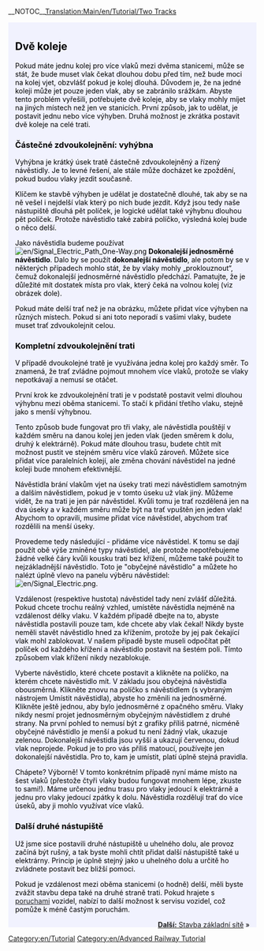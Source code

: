 __NOTOC__[[Translation:Main/en/Tutorial/Two Tracks]]
{{en/-}}
{{en/Tabs|3|2
|Výuka/Dvě_nástupiště/Cs|1. Dvě nástupiště
|Výuka/Dvě_koleje/Cs|2. Dvě koleje
|Výuka/Základní_síť/Cs|3. Základní síť
}}
<div style="padding:.5em 1em 1em 1em; border-top:none; background-color:#f1f2fe; color:#000;">
{{cs/Cvičení}}

== Dvě koleje ==
Pokud máte jednu kolej pro více vlaků mezi dvěma stanicemi, může se stát, že bude muset vlak čekat dlouhou dobu před tím, než bude moci na kolej vjet, obzvlášť pokud je kolej dlouhá. Důvodem je, že na jedné koleji může jet pouze jeden vlak, aby se zabránilo srážkám.
Abyste tento problém vyřešili, potřebujete dvě koleje, aby se vlaky mohly míjet na jiných místech než jen ve stanicích. První způsob, jak to udělat, je postavit jednu nebo více výhyben. Druhá možnost je zkrátka postavit dvě koleje na celé trati.

=== Částečné zdvoukolejnění: vyhýbna ===
Vyhýbna je krátký úsek tratě částečně zdvoukolejněný a řízený návěstidly. Je to levné řešení, ale stále může docházet ke zpoždění, pokud budou vlaky jezdit současně.

Klíčem ke stavbě výhyben je udělat je dostatečně dlouhé, tak aby se na ně vešel i nejdelší vlak který po nich bude jezdit. Když jsou tedy naše nástupiště dlouhá pět políček, je logické udělat také výhybnu dlouhou pět políček. Protože návěstidlo také zabírá políčko, výsledná kolej bude o něco delší.

Jako návěstidla budeme používat [[File:en/Signal Electric Path One-Way.png]] '''Dokonalejší jednosměrné návěstidlo'''. Dalo by se použít '''dokonalejší návěstidlo''', ale potom by se v některých případech mohlo stát, že by vlaky mohly „proklouznout“, čemuž dokonalejší jednosměrné návěstidlo předchází. Pamatujte, že je důležité mít dostatek místa pro vlak, který čeká na volnou kolej (viz obrázek dole).


{{en/Phototable|[[File:en/Tutorial passing siding.png|400px]]|Výhybna (klikněte pro zvětšení)|none}}

Pokud máte delší trať než je na obrázku, můžete přidat více výhyben na různých místech. Pokud si ani toto neporadí s vašimi vlaky, budete muset trať zdvoukolejnit celou.

=== Kompletní zdvoukolejnění trati ===
V případě dvoukolejné tratě je využívána jedna kolej pro každý směr. To znamená, že trať zvládne pojmout mnohem více vlaků, protože se vlaky nepotkávají a nemusí se otáčet.

První krok ke zdvoukolejnění trati je v podstatě postavit velmi dlouhou výhybnu mezi oběma stanicemi. To stačí k přidání třetího vlaku, stejně jako s menší výhybnou.

{{en/Phototable|[[File:en/Tutorial three trains.png|400px]]|Kompletní dvoukolejná trať a třetí vlak (klikněte pro zvětšení)|none}}

Tento způsob bude fungovat pro tři vlaky, ale návěstidla pouštějí v každém směru na danou kolej jen jeden vlak (jeden směrem k dolu, druhý k elektrárně). Pokud máte dlouhou trasu, budete chtít mít možnost pustit ve stejném směru více vlaků zároveň. Můžete sice přidat více paralelních kolejí, ale změna chování návěstidel na jedné koleji bude mnohem efektivnější.

Návěstidla brání vlakům vjet na úseky trati mezi návěstidlem samotným a dalším návěstidlem, pokud je v tomto úseku už vlak jiný. Můžeme vidět, že na trati je jen pár návěstidel. Kvůli tomu je trať rozdělená jen na dva úseky a v každém směru může být na trať vpuštěn jen jeden vlak! Abychom to opravili, musíme přidat více návěstidel, abychom trať rozdělili na menší úseky.

Provedeme tedy následující - přidáme více návěstidel. K tomu se dají použít obě výše zmíněné typy návěstidel, ale protože nepotřebujeme žádné velké čáry kvůli kousku trati bez křížení, můžeme také použít to nejzákladnější návěstidlo. Toto je "obyčejné návěstidlo" a můžete ho nalézt úplně vlevo na panelu výběru návěstidel: [[File:en/Signal Electric.png]].

Vzdálenost (respektive hustota) návěstidel  tady není zvlášť důležitá. Pokud chcete trochu reálný vzhled, umístěte návěstidla nejméně na vzdálenost délky vlaku. V každém případě dbejte na to, abyste návěstidla postavili pouze tam, kde chcete aby vlak čekal! Nikdy byste neměli stavět návěstidlo hned za křížením, protože by jej pak čekající vlak mohl zablokovat. V našem případě byste museli odpočítat pět políček od každého křížení a návěstidlo postavit na šestém poli. Tímto způsobem vlak křížení nikdy nezablokuje.

Vyberte návěstidlo, které chcete postavit a klikněte na políčko, na kterém chcete návěstidlo mít. V základu jsou obyčejná návěstidla obousměrná. Klikněte znovu na políčko s návěstidlem (s vybraným nástrojem Umístit návěstidla), abyste ho změnili na jednosměrné. Klikněte ještě jednou, aby bylo jednosměrné z opačného směru. Vlaky nikdy nesmí projet jednosměrným obyčejným návěstidlem z  druhé strany. Na první pohled to nemusí být z grafiky příliš patrné, nicméně obyčejné návěstidlo je menší a pokud tu není žádný vlak, ukazuje zelenou. Dokonalejší návěstidla jsou vyšší a ukazují červenou, dokud vlak neprojede. Pokud je to pro vás příliš matoucí, používejte jen dokonalejší návěstidla. Pro to, kam je umístit, platí úplně stejná pravidla.

{{en/Phototable|[[File:en/Tutorial intermediate signals.png|400px]]|Dvojkolejka s obyčejným návěstidlem. Dokonalejší návěstidla by na těchto místech fungovala také. (klikněte pro zvětšení)|none}}

Chápete? Výborně! V tomto konkrétním případě nyní máme místo na šest vlaků (přestože čtyři vlaky budou fungovat mnohem lépe, zkuste to sami!). Máme určenou jednu trasu pro vlaky jedoucí k elektrárně a jednu pro vlaky jedoucí zpátky k dolu. Návěstidla rozdělují trať do více úseků, aby ji mohlo využívat více vlaků.

=== Další druhé nástupiště ===
Už jsme sice postavili druhé nástupiště u uhelného dolu, ale provoz začíná být rušný, a tak byste mohli chtít přidat další nástupiště také u elektrárny. Princip je úplně stejný jako u uhelného dolu a určitě ho zvládnete postavit bez bližší pomoci.


{{en/Phototable|[[File:en/Tutorial two platforms both ends.png|400px]]|Druhé nástupiště u elektrárny (klikněte pro zvětšení)|none}}

Pokud je vzdálenost mezi oběma stanicemi (o hodně) delší, měli byste zvážit stavbu depa také na druhé straně trati. Pokud hrajete s [[Main/cs/poruchy|poruchami]] vozidel, nabízí to další možnost k servisu vozidel, což pomůže k méně častým poruchám.

<span style="float: right">[[Main/cs/Výuka/Základní síť|'''Další:''' Stavba základní sítě]] &raquo;</span>
</div>
[[Category:en/Tutorial]]
[[Category:en/Advanced Railway Tutorial]]